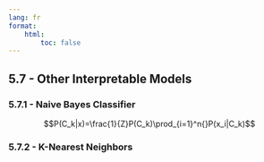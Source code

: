 ```yaml
---
lang: fr
format:
    html:
        toc: false
---
```


## 5.7 - Other Interpretable Models {#other-interpretable}

### 5.7.1 - Naive Bayes Classifier

$$P(C_k|x)=\frac{1}{Z}P(C_k)\prod_{i=1}^n{}P(x_i|C_k)$$

### 5.7.2 - K-Nearest Neighbors